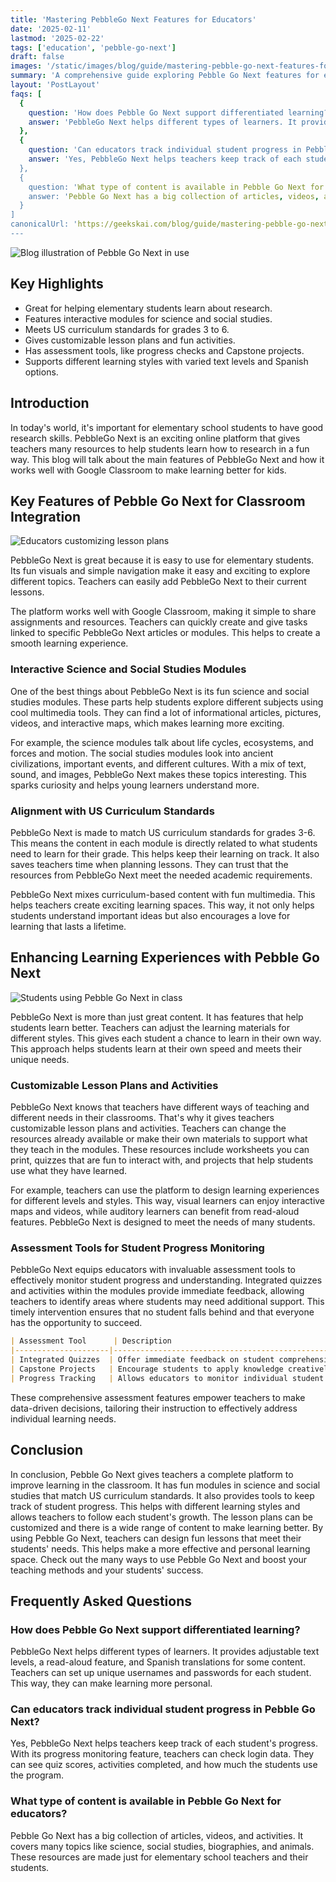```yaml
---
title: 'Mastering PebbleGo Next Features for Educators'
date: '2025-02-11'
lastmod: '2025-02-22'
tags: ['education', 'pebble-go-next']
draft: false
images: '/static/images/blog/guide/mastering-pebble-go-next-features-for-educators.png'
summary: 'A comprehensive guide exploring Pebble Go Next features for educators, including interactive modules, assessment tools, and customizable lesson plans for enhanced teaching experiences.'
layout: 'PostLayout'
faqs: [
  {
    question: 'How does Pebble Go Next support differentiated learning?',
    answer: 'PebbleGo Next helps different types of learners. It provides adjustable text levels, a read-aloud feature, and Spanish translations for some content. Teachers can set up unique usernames and passwords for each student. This way, they can make learning more personal.'
  },
  {
    question: 'Can educators track individual student progress in Pebble Go Next?',
    answer: 'Yes, PebbleGo Next helps teachers keep track of each student\'s progress. With its progress monitoring feature, teachers can check login data. They can see quiz scores, activities completed, and how much the students use the program.'
  },
  {
    question: 'What type of content is available in Pebble Go Next for educators?',
    answer: 'Pebble Go Next has a big collection of articles, videos, and activities. It covers many topics like science, social studies, biographies, and animals. These resources are made just for elementary school teachers and their students.'
  }
]
canonicalUrl: 'https://geekskai.com/blog/guide/mastering-pebble-go-next-features/'
---
```


![Blog illustration of Pebble Go Next in use](/static/images/blog/guide/mastering-pebble-go-next-features-for-educators.png)

## Key Highlights

- Great for helping elementary students learn about research.
- Features interactive modules for science and social studies.
- Meets US curriculum standards for grades 3 to 6.
- Gives customizable lesson plans and fun activities.
- Has assessment tools, like progress checks and Capstone projects.
- Supports different learning styles with varied text levels and Spanish options.

## Introduction

In today's world, it's important for elementary school students to have good research skills. PebbleGo Next is an exciting online platform that gives teachers many resources to help students learn how to research in a fun way. This blog will talk about the main features of PebbleGo Next and how it works well with Google Classroom to make learning better for kids.

## Key Features of Pebble Go Next for Classroom Integration

![Educators customizing lesson plans](/static/images/blog/guide/educators-customizing-lesson-plans.png)

PebbleGo Next is great because it is easy to use for elementary students. Its fun visuals and simple navigation make it easy and exciting to explore different topics. Teachers can easily add PebbleGo Next to their current lessons.

The platform works well with Google Classroom, making it simple to share assignments and resources. Teachers can quickly create and give tasks linked to specific PebbleGo Next articles or modules. This helps to create a smooth learning experience.

### Interactive Science and Social Studies Modules

One of the best things about PebbleGo Next is its fun science and social studies modules. These parts help students explore different subjects using cool multimedia tools. They can find a lot of informational articles, pictures, videos, and interactive maps, which makes learning more exciting.

For example, the science modules talk about life cycles, ecosystems, and forces and motion. The social studies modules look into ancient civilizations, important events, and different cultures. With a mix of text, sound, and images, PebbleGo Next makes these topics interesting. This sparks curiosity and helps young learners understand more.

### Alignment with US Curriculum Standards

PebbleGo Next is made to match US curriculum standards for grades 3-6. This means the content in each module is directly related to what students need to learn for their grade. This helps keep their learning on track. It also saves teachers time when planning lessons. They can trust that the resources from PebbleGo Next meet the needed academic requirements.

PebbleGo Next mixes curriculum-based content with fun multimedia. This helps teachers create exciting learning spaces. This way, it not only helps students understand important ideas but also encourages a love for learning that lasts a lifetime.

## Enhancing Learning Experiences with Pebble Go Next

![Students using Pebble Go Next in class](/static/images/blog/guide/enhancing-learning-experiences-with-pebble-go-next.png)

PebbleGo Next is more than just great content. It has features that help students learn better. Teachers can adjust the learning materials for different styles. This gives each student a chance to learn in their own way. This approach helps students learn at their own speed and meets their unique needs.

### Customizable Lesson Plans and Activities

PebbleGo Next knows that teachers have different ways of teaching and different needs in their classrooms. That's why it gives teachers customizable lesson plans and activities. Teachers can change the resources already available or make their own materials to support what they teach in the modules. These resources include worksheets you can print, quizzes that are fun to interact with, and projects that help students use what they have learned.

For example, teachers can use the platform to design learning experiences for different levels and styles. This way, visual learners can enjoy interactive maps and videos, while auditory learners can benefit from read-aloud features. PebbleGo Next is designed to meet the needs of many students.

### Assessment Tools for Student Progress Monitoring

PebbleGo Next equips educators with invaluable assessment tools to effectively monitor student progress and understanding. Integrated quizzes and activities within the modules provide immediate feedback, allowing teachers to identify areas where students may need additional support. This timely intervention ensures that no student falls behind and that everyone has the opportunity to succeed.

```markdown
| Assessment Tool      | Description                                        |
|---------------------|----------------------------------------------------|
| Integrated Quizzes  | Offer immediate feedback on student comprehension  |
| Capstone Projects   | Encourage students to apply knowledge creatively   |
| Progress Tracking   | Allows educators to monitor individual student progress |
```

These comprehensive assessment features empower teachers to make data-driven decisions, tailoring their instruction to effectively address individual learning needs.

## Conclusion

In conclusion, Pebble Go Next gives teachers a complete platform to improve learning in the classroom. It has fun modules in science and social studies that match US curriculum standards. It also provides tools to keep track of student progress. This helps with different learning styles and allows teachers to follow each student's growth. The lesson plans can be customized and there is a wide range of content to make learning better. By using Pebble Go Next, teachers can design fun lessons that meet their students' needs. This helps make a more effective and personal learning space. Check out the many ways to use Pebble Go Next and boost your teaching methods and your students' success.

## Frequently Asked Questions

### How does Pebble Go Next support differentiated learning?

PebbleGo Next helps different types of learners. It provides adjustable text levels, a read-aloud feature, and Spanish translations for some content. Teachers can set up unique usernames and passwords for each student. This way, they can make learning more personal.

### Can educators track individual student progress in Pebble Go Next?

Yes, PebbleGo Next helps teachers keep track of each student's progress. With its progress monitoring feature, teachers can check login data. They can see quiz scores, activities completed, and how much the students use the program.

### What type of content is available in Pebble Go Next for educators?

Pebble Go Next has a big collection of articles, videos, and activities. It covers many topics like science, social studies, biographies, and animals. These resources are made just for elementary school teachers and their students.